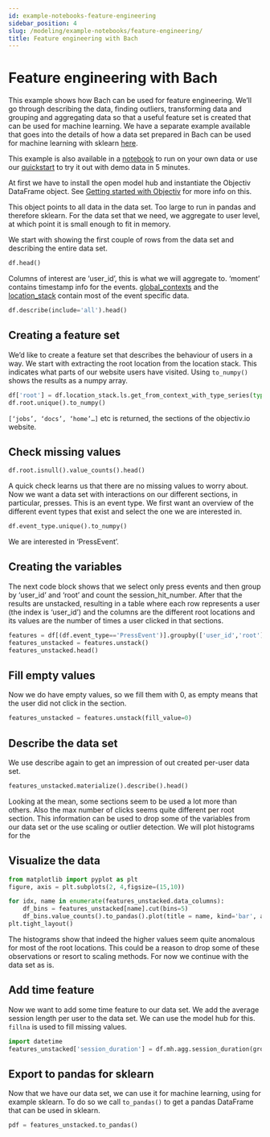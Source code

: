 ```yaml
---
id: example-notebooks-feature-engineering
sidebar_position: 4
slug: /modeling/example-notebooks/feature-engineering/
title: Feature engineering with Bach
---
```


# Feature engineering with Bach

This example shows how Bach can be used for feature engineering. We’ll go through describing the data, finding
outliers, transforming data and grouping and aggregating data so that a useful feature set is created that
can be used for machine learning. We have a separate example available that goes into the details of how a
data set prepared in Bach can be used for machine learning with sklearn
[here](/modeling/example-notebooks/machine-learning.mdx).

This example is also available in a [notebook](https://github.com/objectiv/objectiv-analytics/blob/main/notebooks/feature-engineering.ipynb)
to run on your own data or use our
[quickstart](https://objectiv.io/docs/home/quickstart-guide/) to try it out with demo data in 5 minutes.

At first we have to install the open model hub and instantiate the Objectiv DataFrame object. See
[Getting started with Objectiv](/modeling/example-notebooks/index.mdx#getting-started-with-objectiv) for more info on this.

This object points to all data in the data set. Too large to run in pandas and therefore sklearn. For the
data set that we need, we aggregate to user level, at which point it is small enough to fit in memory.

We start with showing the first couple of rows from the data set and describing the entire data set.

```python
df.head()
```

Columns of interest are ‘user_id’, this is what we will aggregate to. ‘moment’ contains timestamp info for the
events. [global_contexts](/modeling/example-notebooks/open-taxonomy.mdx#global-contexts) and the [location_stack](/modeling/example-notebooks/open-taxonomy.mdx#location-stack) contain most of the event specific data.

```python
df.describe(include='all').head()
```

## Creating a feature set

We’d like to create a feature set that describes the behaviour of users in a way. We start with extracting
the root location from the location stack. This indicates what parts of our website users have visited. Using
`to_numpy()` shows the results as a numpy array.

```python
df['root'] = df.location_stack.ls.get_from_context_with_type_series(type='RootLocationContext', key='id')
df.root.unique().to_numpy()
```

`[‘jobs’, ‘docs’, ‘home’…]` etc is returned, the sections of the objectiv.io website.

## Check missing values

```python
df.root.isnull().value_counts().head()
```

A quick check learns us that there are no missing values to worry about. Now we want a data set with
interactions on our different sections, in particular, presses. This is an event type. We first want an
overview of the different event types that exist and select the one we are interested in.

```python
df.event_type.unique().to_numpy()
```

We are interested in ‘PressEvent’.

## Creating the variables

The next code block shows that we select only press events and then group
by ‘user_id’ and ‘root’ and count the session_hit_number. After that the results are unstacked, resulting in
a table where each row represents a user (the index is ‘user_id’) and the columns are the different root
locations and its values are the number of times a user clicked in that sections.

```python
features = df[(df.event_type=='PressEvent')].groupby(['user_id','root']).session_hit_number.count()
features_unstacked = features.unstack()
features_unstacked.head()
```

## Fill empty values

Now we do have empty values, so we fill them with 0, as empty means that the user did not click in the
section.

```python
features_unstacked = features.unstack(fill_value=0)
```

## Describe the data set

We use describe again to get an impression of out created per-user data set.

```python
features_unstacked.materialize().describe().head()
```

Looking at the mean, some sections seem to be used a lot more than others. Also the max
number of clicks seems quite different per root section. This information can be used to drop some of the
variables from our data set or the use scaling or outlier detection. We will plot histograms for the

## Visualize the data

```python
from matplotlib import pyplot as plt
figure, axis = plt.subplots(2, 4,figsize=(15,10))

for idx, name in enumerate(features_unstacked.data_columns):
    df_bins = features_unstacked[name].cut(bins=5)
    df_bins.value_counts().to_pandas().plot(title = name, kind='bar', ax=axis.flat[idx])
plt.tight_layout()
```

The histograms show that indeed the higher values seem quite anomalous for most of the root locations. This
could be a reason to drop some of these observations or resort to scaling methods. For now we continue with
the data set as is.

## Add time feature

Now we want to add some time feature to our data set. We add the average session length per user to the data
set. We can use the model hub for this. `fillna` is used to fill missing values.

```python
import datetime
features_unstacked['session_duration'] = df.mh.agg.session_duration(groupby='user_id').fillna(datetime.timedelta(0))
```

## Export to pandas for sklearn

Now that we have our data set, we can use it for machine learning, using for example sklearn. To do so
we call `to_pandas()` to get a pandas DataFrame that can be used in sklearn.

```python
pdf = features_unstacked.to_pandas()
```

